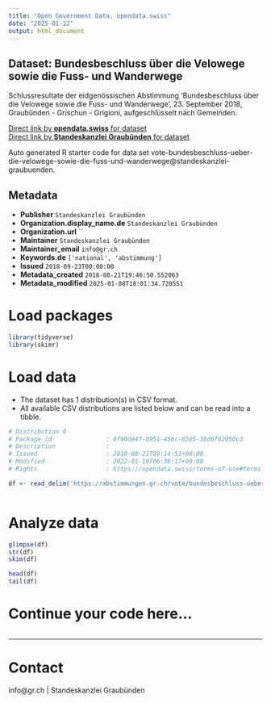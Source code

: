 ```yaml
---
title: "Open Government Data, opendata.swiss"
date: "2025-01-12"
output: html_document
---
```


## Dataset: Bundesbeschluss über die Velowege sowie die Fuss- und Wanderwege

Schlussresultate der eidgenössischen Abstimmung 'Bundesbeschluss über die Velowege sowie die Fuss- und Wanderwege', 23. September 2018, Graubünden - Grischun - Grigioni, aufgeschlüsselt nach Gemeinden.

[Direct link by **opendata.swiss** for dataset](https://opendata.swiss/de/dataset/bundesbeschluss-uber-die-velowege-sowie-die-fuss-und-wanderwege)<br>
[Direct link by **Standeskanzlei Graubünden** for dataset](https://abstimmungen.gr.ch/vote/bundesbeschluss-ueber-die-velowege-sowie-die-fuss-und-wanderwege/data)

Auto generated R starter code for data set vote-bundesbeschluss-ueber-die-velowege-sowie-die-fuss-und-wanderwege@standeskanzlei-graubuenden.

## Metadata

- **Publisher** `Standeskanzlei Graubünden`
- **Organization.display_name.de** `Standeskanzlei Graubünden`
- **Organization.url** ``
- **Maintainer** `Standeskanzlei Graubünden`
- **Maintainer_email** `info@gr.ch`
- **Keywords.de** `['national', 'abstimmung']`
- **Issued** `2018-09-23T00:00:00`
- **Metadata_created** `2018-08-21T19:46:50.552063`
- **Metadata_modified** `2025-01-08T18:01:34.720551`


# Load packages

```r

library(tidyverse)
library(skimr)

```

# Load data

-   The dataset has 1 distribution(s) in CSV format.
-   All available CSV distributions are listed below and can be read into a tibble.

```r

# Distribution 0
# Package_id               : 0f90de4f-8951-456c-85b5-38d6f82050c3
# Description              : 
# Issued                   : 2018-08-21T09:14:51+00:00
# Modified                 : 2022-01-19T06:36:17+00:00
# Rights                   : https://opendata.swiss/terms-of-use#terms_by

df <- read_delim('https://abstimmungen.gr.ch/vote/bundesbeschluss-ueber-die-velowege-sowie-die-fuss-und-wanderwege/data-csv')



```

# Analyze data

```r

glimpse(df)
str(df)
skim(df)

head(df)
tail(df)

```

# Continue your code here...

```r

```

------------------------------------------------------------------------

# Contact

info@gr.ch | Standeskanzlei Graubünden
